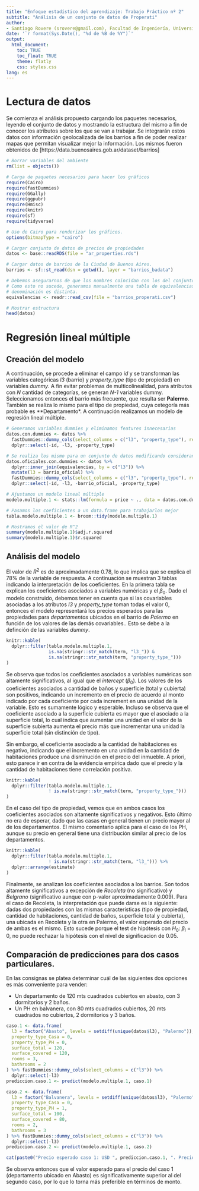 ```yaml
---
title: "Enfoque estadístico del aprendizaje: Trabajo Práctico nº 2"
subtitle: "Análisis de un conjunto de datos de Properati"
author:
- Santiago Rovere (srovere@gmail.com), Facultad de Ingeniería, Universidad de Buenos Aires
date: '`r format(Sys.Date(), "%d de %B de %Y")`'
output:
  html_document:
    toc: TRUE
    toc_float: TRUE
    theme: flatly
    css: styles.css
lang: es
---
```


# Lectura de datos

Se comienza el análisis propuesto cargando los paquetes necesarios, leyendo el conjunto de datos y mostrando la estructura del mismo a fin de conocer los atributos sobre los que se van a trabajar. Se integrarán estos datos con información geolocalizada de los barrios a fin de poder realizar mapas que permitan visualizar mejor la información. Los mismos fueron obtenidos de [https://data.buenosaires.gob.ar/dataset/barrios]

```r
# Borrar variables del ambiente
rm(list = objects())

# Carga de paquetes necesarios para hacer los gráficos
require(Cairo)
require(fastDummies)
require(GGally)
require(ggpubr)
require(Hmisc)
require(knitr)
require(sf)
require(tidyverse)

# Uso de Cairo para renderizar los gráficos.
options(bitmapType = "cairo")

# Cargar conjunto de datos de precios de propiedades
datos <- base::readRDS(file = "ar_properties.rds")

# Cargar datos de barrios de la Ciudad de Buenos Aires. 
barrios <- sf::st_read(dsn = getwd(), layer = "barrios_badata")

# Debemos asegurarnos de que los nombres coincidan con los del conjunto de datos de Properati. 
# Como esto no sucede, generamos manualmente una tabla de equivalencias con los barrios cuya 
# denominación es distinta.
equivalencias <- readr::read_csv(file = "barrios_properati.csv")

# Mostrar estructura
head(datos)
```

# Regresión lineal múltiple

## Creación del modelo

A continuación, se procede a eliminar el campo *id* y se transforman las variables categóricas *l3* (barrio) y *property_type* (tipo de propiedad) en variables *dummy*. A fin evitar problemas de multicolinealidad, para atributos con *N* cantidad de categorías, se generan *N-1* variables dummy. Seleccionamos entonces el barrio más frecuente, que resulta ser **Palermo**. También se realiza lo mismo para el tipo de propiedad, cuya cetegoría más probable es **Departamento*. A continuación realizamos un modelo de regresión lineal múltiple.

```r
# Generamos variables dummies y eliminamos features innecesarias
datos.con.dummies <- datos %>%
  fastDummies::dummy_cols(select_columns = c("l3", "property_type"), remove_most_frequent_dummy = TRUE) %>%
  dplyr::select(-id, -l3, -property_type)

# Se realiza los mismo para un conjunto de datos modificando considerando el barrio oficial equivalente
datos.oficiales.con.dummies <- datos %>%
  dplyr::inner_join(equivalencias, by = c("l3")) %>%
  mutate(l3 = barrio_oficial) %>%
  fastDummies::dummy_cols(select_columns = c("l3", "property_type"), remove_most_frequent_dummy = TRUE) %>%
  dplyr::select(-id, -l3, -barrio_oficial, -property_type)

# Ajustamos un modelo lineal múltiple
modelo.multiple.1 <- stats::lm(formula = price ~ ., data = datos.con.dummies)

# Pasamos los coeficientes a un data.frame para trabajarlos mejor
tabla.modelo.multiple.1 <- broom::tidy(modelo.multiple.1)

# Mostramos el valor de R^2
summary(modelo.multiple.1)$adj.r.squared
summary(modelo.multiple.1)$r.squared
```

## Análisis del modelo

El valor de $R^2$ es de aproximadamente 0.78, lo que implica que se explica el 78% de la variable de respuesta. A continuación se muestran 3 tablas indicando la interpretación de los coeficientes. En la primera tabla se explican los coeficientes asociados a variables numéricas y el $\beta_0$. Dado el modelo construido, debemos tener en cuenta que si las covariables asociadas a los atributos *l3* y *property_type* toman todas el valor 0, entonces el modelo representará los precios esperados para las propiedades para *departamentos* ubicados en el barrio de *Palermo* en función de los valores de las demás covariables.. Esto se debe a la definción de las variables *dummy*.

```r
knitr::kable(
  dplyr::filter(tabla.modelo.multiple.1, 
                is.na(stringr::str_match(term, "l3_")) &
                is.na(stringr::str_match(term, "property_type_")))
)
```

Se observa que todos los coeficientes asociados a variables numéricas son altamente significativos, al igual que el *intercept* ($\beta_0$). Los valores de los coeficientes asociados a cantidad de baños y superficie (total y cubierta) son positivos, indicando un incremento en el precio de acuerdo al monto indicado por cada coeficiente por cada increment en una unidad de la variable. Esto es sumamente lógico y esperable. Incluso se observa que el coeficiente asociado a la superficie cubierta es mayor que el asociado a la superficie total, lo cual indica que aumentar una unidad en el valor de la superficie subierta aumenta el precio más que incrementar una unidad la superficie total (sin distinción de tipo).

Sin embargo, el coeficiente asociado a la cantidad de habitaciones es negativo, indicando que el incremento en una unidad en la cantidad de habitaciones produce una disminución en el precio del inmueble. A priori, esto parece ir en contra de la evidencia empírica dado que el precio y la cantidad de habitaciones tiene correlación positiva.

```r
knitr::kable(
  dplyr::filter(tabla.modelo.multiple.1, 
                ! is.na(stringr::str_match(term, "property_type_")))
)
```

En el caso del tipo de propiedad, vemos que en ambos casos los coeficientes asociados son altamente significativos y negativos. Esto último no era de esperar, dado que las casas en general tienen un precio mayor al de los departamentos. El mismo comentario aplica para el caso de los PH, aunque su precio en general tiene una distribución similar al precio de los departamentos.

```r
knitr::kable(
  dplyr::filter(tabla.modelo.multiple.1, 
                ! is.na(stringr::str_match(term, "l3_"))) %>%
  dplyr::arrange(estimate)
)
```

Finalmente, se analizan los coeficientes asociados a los barrios. Son todos altamente significativos a excepción de *Recoleta* (no significativo) y *Belgrano* (significativo aunque con p-valor aproximadamente 0.009). Para el caso de Recoleta, la interpretación que puede darse es la siguiente: dadas dos propiedades con las mismas características (tipo de propiedad, cantidad de habitaciones, cantidad de baños, superficie total y cubierta), una ubicada en Recoleta y la otra en Palermo, el valor esperado del precio de ambas es el mismo. Esto sucede porque el test de hipótesis con $H_0$: $\beta_i$ = 0, no puede rechazar la hipótesis con el nivel de significacion de 0.05.

## Comparación de predicciones para dos casos particulares.

En las consignas se platea determinar cuál de las siguientes dos opciones es más conveniente para vender:

  * Un departamento de 120 mts cuadrados cubiertos en abasto, con 3 dormitorios y 2 baños.
  * Un PH en balvanera, con 80 mts cuadrados cubiertos, 20 mts cuadrados no cubiertos, 2 dormitorios y 3 baños.
  
```r
caso.1 <- data.frame(
  l3 = factor("Abasto", levels = setdiff(unique(datos$l3), "Palermo")),
  property_type_Casa = 0,
  property_type_PH = 0,
  surface_total = 120, 
  surface_covered = 120, 
  rooms = 3, 
  bathrooms = 2
) %>% fastDummies::dummy_cols(select_columns = c("l3")) %>%
  dplyr::select(-l3)
prediccion.caso.1 <- predict(modelo.multiple.1, caso.1)

caso.2 <- data.frame(
  l3 = factor("Balvanera", levels = setdiff(unique(datos$l3), "Palermo")),
  property_type_Casa = 0,
  property_type_PH = 1,
  surface_total = 100, 
  surface_covered = 80, 
  rooms = 2, 
  bathrooms = 3
) %>% fastDummies::dummy_cols(select_columns = c("l3")) %>%
  dplyr::select(-l3)
prediccion.caso.2 <- predict(modelo.multiple.1, caso.2)

cat(paste0("Precio esperado caso 1: USD ", prediccion.caso.1, ". Precio esperado caso 2: USD ", prediccion.caso.2))
```  

Se observa entonces que el valor esperado para el precio del caso 1 (departamento ubicado en Abasto) es significativamente superior al del segundo caso, por lo que lo torna más preferible en términos de monto.